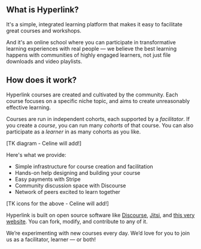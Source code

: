 
<Box>

## What is Hyperlink?

It's a simple, integrated learning platform that makes it easy to facilitate great courses and workshops.

And it's an online school where you can participate in transformative learning experiences with real people — we believe the best learning happens with communities of highly engaged learners, not just file downloads and video playlists.

## How does it work?

Hyperlink courses are created and cultivated by the community. Each course focuses on a specific niche topic, and aims to create unreasonably effective learning.

Courses are run in independent cohorts, each supported by a *facilitator*. If you create a *course*, you can run many *cohorts* of that course. You can also participate as a *learner* in as many cohorts as you like.

[TK diagram - Celine will add!]

Here's what we provide:

- Simple infrastructure for course creation and facilitation
- Hands-on help designing and building your course
- Easy payments with Stripe
- Community discussion space with Discourse
- Network of peers excited to learn together

[TK icons for the above - Celine will add!]

Hyperlink is built on open source software like [Discourse](https://www.discourse.org/), [Jitsi](https://jitsi.org/), and [this very website](https://gitlab.com/jaredpereira/hyperlink-academy). You can fork, modify, and contribute to any of it.

We’re experimenting with new courses every day. We’d love for you to join us as a facilitator, learner — or both!

</Box>